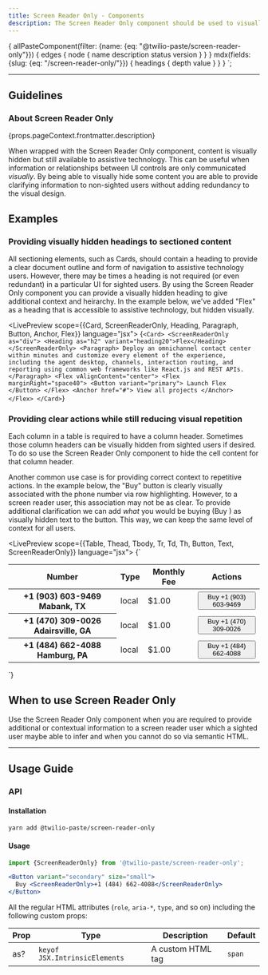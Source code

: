 ```yaml
---
title: Screen Reader Only - Components
description: The Screen Reader Only component should be used to visually hide content that is necessary to provide appropriate context to users who experience a page using assistive technology.
---
```



  {
    allPasteComponent(filter: {name: {eq: "@twilio-paste/screen-reader-only"}}) {
      edges {
        node {
          name
          description
          status
          version
        }
      }
    }
    mdx(fields: {slug: {eq: "/screen-reader-only/"}}) {
      headings {
        depth
        value
      }
    }
  }
`;

<ComponentHeader
  name="Screen Reader Only"
  categoryRoute={SidebarCategoryRoutes.COMPONENTS}
  githubUrl="https://github.com/twilio-labs/paste/tree/master/packages/paste-core/components/screen-reader-only"
  storybookUrl="https://twilio-labs.github.io/paste/?path=/story/components-screen-reader-only--default"
  data={props.data.allPasteComponent.edges}
/>

---

<contentwrapper>

<TableOfContents headings={props.data.mdx.headings} />

<content>

## Guidelines

### About Screen Reader Only

<Paragraph>{props.pageContext.frontmatter.description}</Paragraph>

When wrapped with the Screen Reader Only component, content is visually hidden but still available to assistive technology. This can be useful when information or relationships between UI controls are only communicated _visually_. By being able to visually hide some content you are able to provide clarifying information to non-sighted users without adding redundancy to the visual design.

## Examples

### Providing visually hidden headings to sectioned content

All sectioning elements, such as Cards, should contain a heading to provide a clear document outline and form of navigation to assistive technology users. However, there may be times a heading is not required (or even redundant) in a particular UI for sighted users. By using the Screen Reader Only component you can provide a visually hidden heading to give additional context and heirarchy. In the example below, we've added "Flex" as a heading that is accessible to assistive technology, but hidden visually.

<LivePreview scope={{Card, ScreenReaderOnly, Heading, Paragraph, Button, Anchor, Flex}} language="jsx">
  {`<Card>
  <ScreenReaderOnly as="div">
    <Heading as="h2" variant="heading20">Flex</Heading>
  </ScreenReaderOnly>
  <Paragraph>
    Deploy an omnichannel contact center within minutes and customize every element of the experience, including the agent desktop, channels, interaction routing, and reporting using common web frameworks like React.js and REST APIs.
  </Paragraph>
  <Flex vAlignContent="center">
    <Flex marginRight="space40">
      <Button variant="primary">
        Launch Flex
      </Button>
    </Flex>
    <Anchor href="#">
      View all projects
    </Anchor>
  </Flex>
</Card>`}
</LivePreview>

### Providing clear actions while still reducing visual repetition

Each column in a table is required to have a column header. Sometimes those column headers can be visually hidden from sighted users if desired. To do so use the Screen Reader Only component to hide the cell content for that column header.

Another common use case is for providing correct context to repetitive actions. In the example below, the "Buy" button is clearly visually associated with the phone number via row highlighting. However, to a screen reader user, this association may not be as clear. To provide additional clarification we can add _what_ you would be buying (Buy ) as visually hidden text to the button. This way, we can keep the same level of context for all users.

<LivePreview scope={{Table, Thead, Tbody, Tr, Td, Th, Button, Text, ScreenReaderOnly}} language="jsx">
  {`<Table>
  <Thead>
    <Tr>
      <Th>Number</Th>
      <Th>Type</Th>
      <Th>Monthly Fee</Th>
      <Th>
        <ScreenReaderOnly>Actions</ScreenReaderOnly>
      </Th>
    </Tr>
  </Thead>
  <Tbody>
    <Tr>
      <Th>
        <strong>+1 (903) 603-9469</strong>
        <Text as="div" textColor="colorTextWeak" fontWeight="normal">
          Mabank, TX
        </Text>
      </Th>
      <Td>local</Td>
      <Td>$1.00</Td>
      <Td>
        <Button variant="secondary" size="small">
          Buy <ScreenReaderOnly>+1 (903) 603-9469</ScreenReaderOnly>
        </Button>
      </Td>
    </Tr>
    <Tr>
      <Th>
        <strong>+1 (470) 309-0026</strong>
        <Text as="div" textColor="colorTextWeak" fontWeight="normal">
          Adairsville, GA
        </Text>
      </Th>
      <Td>local</Td>
      <Td>$1.00</Td>
      <Td>
        <Button variant="secondary" size="small">
          Buy <ScreenReaderOnly>+1 (470) 309-0026</ScreenReaderOnly>
        </Button>
      </Td>
    </Tr>
    <Tr>
      <Th>
        <strong>+1 (484) 662-4088</strong>
        <Text as="div" textColor="colorTextWeak" fontWeight="normal">
          Hamburg, PA
        </Text>
      </Th>
      <Td>local</Td>
      <Td>$1.00</Td>
      <Td>
        <Button variant="secondary" size="small">
          Buy <ScreenReaderOnly>+1 (484) 662-4088</ScreenReaderOnly>
        </Button>
      </Td>
    </Tr>
  </Tbody>
</Table>`}
</LivePreview>

## When to use Screen Reader Only

Use the Screen Reader Only component when you are required to provide additional or contextual information to a screen reader user which a sighted user maybe able to infer and when you cannot do so via semantic HTML.

<DoDont>
  <Do
    title="Do"
    body="Use to provide additional text content to users of assistive technology"
    preview={false}
  />
  <Dont title="Don't" body="Don't use to hide interactive content" preview={false} />
</DoDont>

---

## Usage Guide

### API

#### Installation

```bash
yarn add @twilio-paste/screen-reader-only
```

#### Usage

```jsx
import {ScreenReaderOnly} from '@twilio-paste/screen-reader-only';

<Button variant="secondary" size="small">
  Buy <ScreenReaderOnly>+1 (484) 662-4088</ScreenReaderOnly>
</Button>
```

All the regular HTML attributes (`role`, `aria-*`, `type`, and so on) including the following custom props:

| Prop            | Type                                                                          | Description               | Default |
| --------------- | ----------------------------------------------------------------------------- | ------------------------- | ------- |
| as?             | `keyof JSX.IntrinsicElements`                                                 | A custom HTML tag         | `span`   |

<Box marginTop="space90">
  <Changelog />
</Box>

</content>

</contentwrapper>
